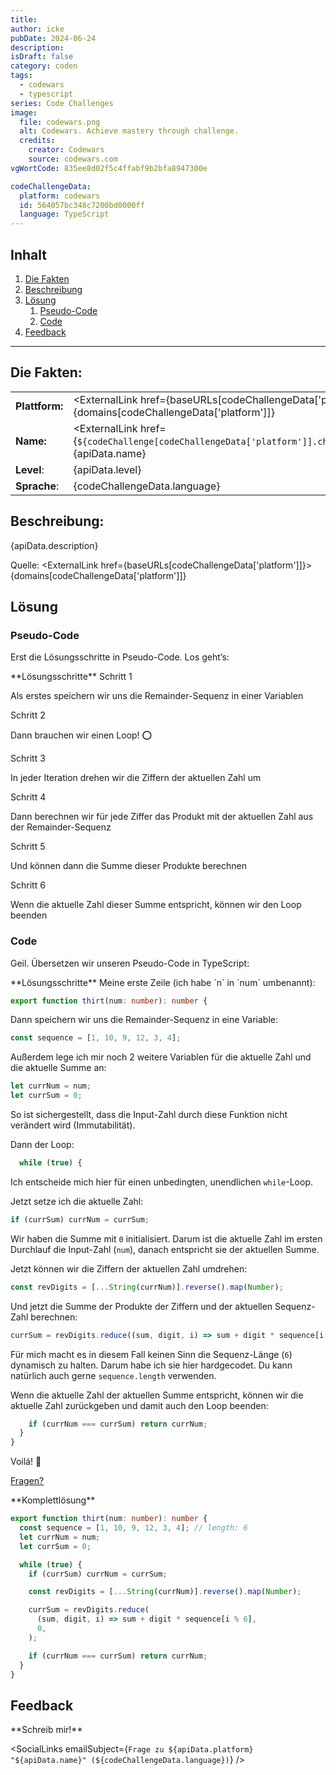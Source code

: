 ---
title:
author: icke
pubDate: 2024-06-24
description:
isDraft: false
category: coden
tags:
  - codewars
  - typescript
series: Code Challenges
image:
  file: codewars.png
  alt: Codewars. Achieve mastery through challenge.
  credits:
    creator: Codewars
    source: codewars.com
vgWortCode: 835ee8d02f5c4ffabf9b2bfa8947300e

codeChallengeData:
  platform: codewars
  id: 564057bc348c7200bd0000ff
  language: TypeScript
---

## Inhalt

1. [Die Fakten](#)
1. [Beschreibung](#)
1. [Lösung](#)
   1. [Pseudo-Code](#)
   1. [Code](#)
1. [Feedback](#)

---

## Die Fakten:

|                |                                                                                                                                            |
| -------------- | ------------------------------------------------------------------------------------------------------------------------------------------ |
| **Plattform:** | <ExternalLink href={baseURLs[codeChallengeData['platform']]}>{domains[codeChallengeData['platform']]}</ExternalLink>                       |
| **Name:**      | <ExternalLink href={`${codeChallenge[codeChallengeData['platform']].challenge.url}/${codeChallengeData.id}`}>{apiData.name}</ExternalLink> |
| **Level**:     | {apiData.level}                                                                                                                            |
| **Sprache**:   | {codeChallengeData.language}                                                                                                               |

## Beschreibung:

<FetchedMarkdown>{apiData.description}</FetchedMarkdown>

Quelle: <ExternalLink href={baseURLs[codeChallengeData['platform']]}>{domains[codeChallengeData['platform']]}</ExternalLink>

## Lösung

### Pseudo-Code

Erst die Lösungsschritte in Pseudo-Code. Los geht’s:

<Accordion>
**Lösungsschritte**

<Accordion>
Schritt 1

Als erstes speichern wir uns die Remainder-Sequenz in einer Variablen

</Accordion>
<Accordion>
Schritt 2

Dann brauchen wir einen Loop! ⭕

</Accordion>
<Accordion>
Schritt 3

In jeder Iteration drehen wir die Ziffern der aktuellen Zahl um

</Accordion>
<Accordion>
Schritt 4

Dann berechnen wir für jede Ziffer das Produkt mit der aktuellen Zahl aus der Remainder-Sequenz

</Accordion>
<Accordion>
Schritt 5

Und können dann die Summe dieser Produkte berechnen

</Accordion>
<Accordion>
Schritt 6

Wenn die aktuelle Zahl dieser Summe entspricht, können wir den Loop beenden

</Accordion>

</Accordion>

### Code

Geil. Übersetzen wir unseren Pseudo-Code in TypeScript:

<Accordion>
**Lösungsschritte**

<Accordion>
Meine erste Zeile (ich habe `n` in `num` umbenannt):

```ts
export function thirt(num: number): number {
```

</Accordion>
<Accordion>
Dann speichern wir uns die Remainder-Sequenz in eine Variable:

```ts
const sequence = [1, 10, 9, 12, 3, 4];
```

</Accordion>
<Accordion>
Außerdem lege ich mir noch 2 weitere Variablen für die aktuelle Zahl und die aktuelle Summe an:

```ts
let currNum = num;
let currSum = 0;
```

So ist sichergestellt, dass die Input-Zahl durch diese Funktion nicht verändert wird (Immutabilität).

</Accordion>
<Accordion>
Dann der Loop:

```ts
  while (true) {
```

Ich entscheide mich hier für einen unbedingten, unendlichen `while`-Loop.

</Accordion>
<Accordion>
Jetzt setze ich die aktuelle Zahl:

```ts
if (currSum) currNum = currSum;
```

Wir haben die Summe mit `0` initialisiert. Darum ist die aktuelle Zahl im ersten Durchlauf die Input-Zahl (`num`), danach entspricht sie der aktuellen Summe.

</Accordion>
<Accordion>
Jetzt können wir die Ziffern der aktuellen Zahl umdrehen:

```ts
const revDigits = [...String(currNum)].reverse().map(Number);
```

</Accordion>
<Accordion>
Und jetzt die Summe der Produkte der Ziffern und der aktuellen Sequenz-Zahl berechnen:

```ts
currSum = revDigits.reduce((sum, digit, i) => sum + digit * sequence[i % 6], 0);
```

Für mich macht es in diesem Fall keinen Sinn die Sequenz-Länge (`6`) dynamisch zu halten. Darum habe ich sie hier hardgecodet. Du kann natürlich auch gerne `sequence.length` verwenden.

</Accordion>
<Accordion>
Wenn die aktuelle Zahl der aktuellen Summe entspricht, können wir die aktuelle Zahl zurückgeben und damit auch den Loop beenden:

```ts
    if (currNum === currSum) return currNum;
  }
}
```

Voilá! 💪

[Fragen?](#feedback)

</Accordion>
</Accordion>

<Accordion>
**Komplettlösung**

```ts
export function thirt(num: number): number {
  const sequence = [1, 10, 9, 12, 3, 4]; // length: 6
  let currNum = num;
  let currSum = 0;

  while (true) {
    if (currSum) currNum = currSum;

    const revDigits = [...String(currNum)].reverse().map(Number);

    currSum = revDigits.reduce(
      (sum, digit, i) => sum + digit * sequence[i % 6],
      0,
    );

    if (currNum === currSum) return currNum;
  }
}
```

</Accordion>

## Feedback

<Accordion>
**Schreib mir!**

<SocialLinks
  emailSubject={`Frage zu ${apiData.platform} "${apiData.name}" (${codeChallengeData.language})`}
/>

</Accordion>
